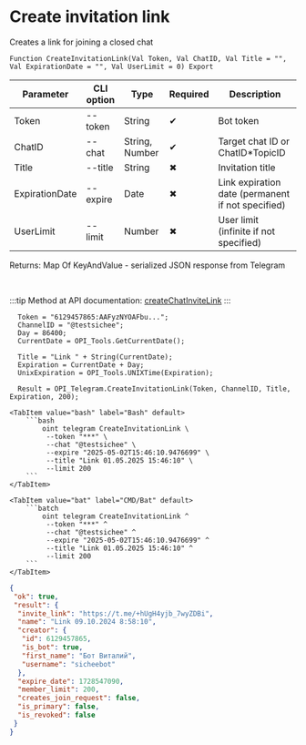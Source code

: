 ﻿---
sidebar_position: 3
---


# Create invitation link
 Creates a link for joining a closed chat



`Function CreateInvitationLink(Val Token, Val ChatID, Val Title = "", Val ExpirationDate = "", Val UserLimit = 0) Export`

  | Parameter | CLI option | Type | Required | Description |
  |-|-|-|-|-|
  | Token | --token | String | &#x2714; | Bot token |
  | ChatID | --chat | String, Number | &#x2714; | Target chat ID or ChatID*TopicID |
  | Title | --title | String | &#x2716; | Invitation title |
  | ExpirationDate | --expire | Date | &#x2716; | Link expiration date (permanent if not specified) |
  | UserLimit | --limit | Number | &#x2716; | User limit (infinite if not specified) |

  
  Returns:  Map Of KeyAndValue - serialized JSON response from Telegram

<br/>

:::tip
Method at API documentation: [createChatInviteLink](https://core.telegram.org/bots/api#createchatinvitelink)
:::
<br/>



```bsl title="1C:Enterprise/OneScript code example"
  Token = "6129457865:AAFyzNYOAFbu...";
  ChannelID = "@testsichee";
  Day = 86400;
  CurrentDate = OPI_Tools.GetCurrentDate();
  
  Title = "Link " + String(CurrentDate);
  Expiration = CurrentDate + Day;
  UnixExpiration = OPI_Tools.UNIXTime(Expiration);
  
  Result = OPI_Telegram.CreateInvitationLink(Token, ChannelID, Title, Expiration, 200);
```
 

 <Tabs>
  
    <TabItem value="bash" label="Bash" default>
        ```bash
            oint telegram CreateInvitationLink \
             --token "***" \
             --chat "@testsichee" \
             --expire "2025-05-02T15:46:10.9476699" \
             --title "Link 01.05.2025 15:46:10" \
             --limit 200
        ```
    </TabItem>
  
    <TabItem value="bat" label="CMD/Bat" default>
        ```batch
            oint telegram CreateInvitationLink ^
             --token "***" ^
             --chat "@testsichee" ^
             --expire "2025-05-02T15:46:10.9476699" ^
             --title "Link 01.05.2025 15:46:10" ^
             --limit 200
        ```
    </TabItem>
</Tabs>


```json title="Result"
{
 "ok": true,
 "result": {
  "invite_link": "https://t.me/+hUgH4yjb_7wyZDBi",
  "name": "Link 09.10.2024 8:58:10",
  "creator": {
   "id": 6129457865,
   "is_bot": true,
   "first_name": "Бот Виталий",
   "username": "sicheebot"
  },
  "expire_date": 1728547090,
  "member_limit": 200,
  "creates_join_request": false,
  "is_primary": false,
  "is_revoked": false
 }
}
```
